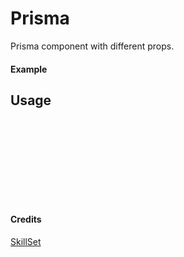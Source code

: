 
<Meta of={Prisma} title="SkillSet/Prisma" />

# Prisma

Prisma component with different props.

#### Example

<Canvas of={Prisma.Primary} />

## Usage

```ts
import { Prisma } from "yadl-ui";

const Example = () => {
  return (
      <Prisma />
  );
};

export default Example;
```

#### Credits
[SkillSet](https://skillicons.dev)
